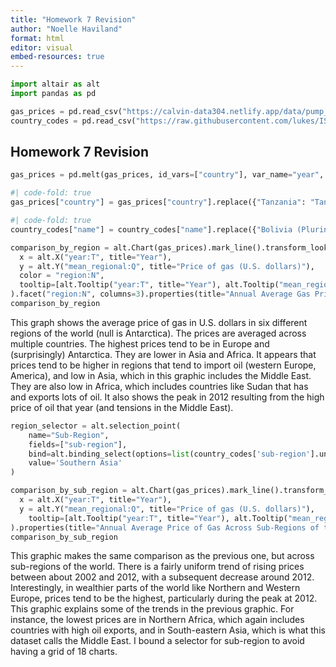 ```yaml
---
title: "Homework 7 Revision"
author: "Noelle Haviland"
format: html
editor: visual
embed-resources: true
---
```


```python
import altair as alt
import pandas as pd
```

```python
gas_prices = pd.read_csv("https://calvin-data304.netlify.app/data/pump_price_for_gasoline_us_per_liter.csv")
country_codes = pd.read_csv("https://raw.githubusercontent.com/lukes/ISO-3166-Countries-with-Regional-Codes/master/all/all.csv")
```

## Homework 7 Revision

```python
gas_prices = pd.melt(gas_prices, id_vars=["country"], var_name="year", value_name="gas_price").dropna()
```

```python
#| code-fold: true
gas_prices["country"] = gas_prices["country"].replace({"Tanzania": "Tanzania, United Republic of", "USA": "United States of America", "UK": "United Kingdom of Great Britain and Northern Ireland", "Congo, Rep.": "Congo", "Congo, Dem. Rep.": "Congo, Democratic Republic of the", "Vietnam": "Viet Nam", "Hong Kong, China": "Hong Kong", "Slovak Republic": "Slovakia", "Czech Republic": "Czechia", "Cape Verde": "Cabo Verde", "Cote d'Ivoire": "Côte d'Ivoire", "Kyrgyz Republic": "Kyrgyzstan"})
```

```python
#| code-fold: true
country_codes["name"] = country_codes["name"].replace({"Bolivia (Plurinational State of)": "Bolivia", "Venezuela (Bolivarian Republic of)": "Venezuela", "Korea, Republic of": "South Korea", "Iran (Islamic Republic of)": "Iran", "Syrian Arab Republic": "Syria", "Palestine, State of": "Palestine", "Russian Federation": "Russia", "United Arab Emirates": "UAE", "Korea (Democratic People's Republic of)": "North Korea", "Brunei Darussalam": "Brunei", "Lao People's Democratic Republic": "Lao", "Moldova, Republic of": "Moldova", "Saint Lucia": "St. Lucia"})
```

```python
comparison_by_region = alt.Chart(gas_prices).mark_line().transform_lookup(lookup="country", from_=alt.LookupData(country_codes, "name", ["region"])).transform_aggregate(mean_regional="mean(gas_price)", groupby=["region", "year"]).encode(
  x = alt.X("year:T", title="Year"),
  y = alt.Y("mean_regional:Q", title="Price of gas (U.S. dollars)"),
  color = "region:N",
  tooltip=[alt.Tooltip("year:T", title="Year"), alt.Tooltip("mean_regional:Q", title="Mean Regional Gas Price")]
).facet("region:N", columns=3).properties(title="Annual Average Gas Price in Six Regions of the World (in U.S. Dollars)")
comparison_by_region
```

This graph shows the average price of gas in U.S. dollars in six different regions of the world (null is Antarctica). The prices are averaged across multiple countries. The highest prices tend to be in Europe and (surprisingly) Antarctica. They are lower in Asia and Africa. It appears that prices tend to be higher in regions that tend to import oil (western Europe, America), and low in Asia, which in this graphic includes the Middle East. They are also low in Africa, which includes countries like Sudan that has and exports lots of oil. It also shows the peak in 2012 resulting from the high price of oil that year (and tensions in the Middle East).

```python
region_selector = alt.selection_point(
    name="Sub-Region",
    fields=["sub-region"],
    bind=alt.binding_select(options=list(country_codes['sub-region'].unique())),
    value='Southern Asia'
)
```

```python
comparison_by_sub_region = alt.Chart(gas_prices).mark_line().transform_lookup(lookup="country", from_=alt.LookupData(country_codes, "name", ["region", "sub-region"])).transform_aggregate(mean_regional="mean(gas_price)", groupby=["sub-region", "year"]).transform_filter(region_selector).encode(
  x = alt.X("year:T", title="Year"),
  y = alt.Y("mean_regional:Q", title="Price of gas (U.S. dollars)"),
    tooltip=[alt.Tooltip("year:T", title="Year"), alt.Tooltip("mean_regional:Q", title="Mean Regional Gas Price")]
).properties(title="Annual Average Price of Gas Across Sub-Regions of the World (U.S. Dollars)").add_params(region_selector)
comparison_by_sub_region
```

This graphic makes the same comparison as the previous one, but across sub-regions of the world. There is a fairly uniform trend of rising prices between about 2002 and 2012, with a subsequent decrease around 2012. Interestingly, in wealthier parts of the world like Northern and Western Europe, prices tend to be the highest, particularly during the peak at 2012. This graphic explains some of the trends in the previous graphic. For instance, the lowest prices are in Northern Africa, which again includes countries with high oil exports, and in South-eastern Asia, which is what this dataset calls the Middle East. I bound a selector for sub-region to avoid having a grid of 18 charts.